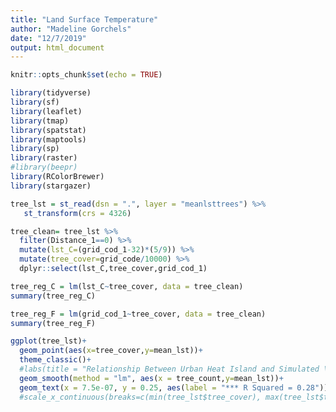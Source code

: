 ```yaml
---
title: "Land Surface Temperature"
author: "Madeline Gorchels"
date: "12/7/2019"
output: html_document
---
```


```r
knitr::opts_chunk$set(echo = TRUE)
```


```r
library(tidyverse)
library(sf)
library(leaflet)
library(tmap)
library(spatstat)
library(maptools)
library(sp)
library(raster)
#library(beepr)
library(RColorBrewer)
library(stargazer)
```

```r
tree_lst = st_read(dsn = ".", layer = "meanlsttrees") %>% 
   st_transform(crs = 4326)
```

```r
tree_clean= tree_lst %>% 
  filter(Distance_1==0) %>% 
  mutate(lst_C=(grid_cod_1-32)*(5/9)) %>% 
  mutate(tree_cover=grid_code/10000) %>% 
  dplyr::select(lst_C,tree_cover,grid_cod_1)

tree_reg_C = lm(lst_C~tree_cover, data = tree_clean)
summary(tree_reg_C)

tree_reg_F = lm(grid_cod_1~tree_cover, data = tree_clean)
summary(tree_reg_F)
```

```r
ggplot(tree_lst)+
  geom_point(aes(x=tree_cover,y=mean_lst))+
  theme_classic()+
  #labs(title = "Relationship Between Urban Heat Island and Simulated \nTree Canopy by Austin Census Tract", y = "Comparitive Land Surface Temperature Intensity", x = "Simulated Tree Intensity")+
  geom_smooth(method = "lm", aes(x = tree_count,y=mean_lst))+
  geom_text(x = 7.5e-07, y = 0.25, aes(label = "*** R Squared = 0.28"))#+
  #scale_x_continuous(breaks=c(min(tree_lst$tree_cover), max(tree_lst$tree_cover)), labels=c("Low","High"))
```


